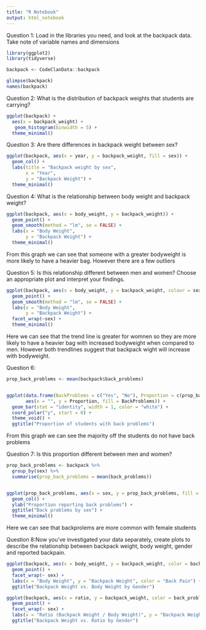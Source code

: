 ```yaml
---
title: "R Notebook"
output: html_notebook
---
```


Question 1: Load in the libraries you need, and look at the backpack data. Take note of variable names and dimensions

```r
library(ggplot2)
library(tidyverse)
```


```r
backpack <- CodeClanData::backpack

glimpse(backpack)
names(backpack)
```

Question 2: What is the distribution of backpack weights that students are carrying?
```r
ggplot(backpack) +
  aes(x = backpack_weight) + 
   geom_histogram(binwidth = 5) +
  theme_minimal()
```

Question 3: Are there differences in backpack weight between sex?
```r
ggplot(backpack, aes(x = year, y = backpack_weight, fill = sex)) +
  geom_col() +
  labs(title = "Backpack weight by sex",
       x = "Year",
       y = "Backpack Weight") +
  theme_minimal()
```
Question 4: What is the relationship between body weight and backpack weight?
```r
ggplot(backpack, aes(x = body_weight, y = backpack_weight)) +
  geom_point() +
  geom_smooth(method = "lm", se = FALSE) +
  labs(x = "Body Weight",
       y = "Backpack Weight") +
  theme_minimal()

```
From this graph we can see that someone with a greater bodyweight is more likely to have a heavier bag. However there are a few outliers 

Question 5: Is this relationship different between men and women? Choose an appropriate plot and interpret your findings.
```r
ggplot(backpack, aes(x = body_weight, y = backpack_weight, colour = sex)) +
  geom_point() +
  geom_smooth(method = "lm", se = FALSE) +
  labs(x = "Body Weight",
       y = "Backpack Weight") +
  facet_wrap(~sex) +
  theme_minimal()
```
Here we can see that the trend line is greater for womnen so they are more likely to have a heavier bag with increased bodyweight when compared to men. 
However both trendlines suggest that backpack wight will increase with bodyweight.

Question 6: 
```r
prop_back_problems <- mean(backpack$back_problems)


ggplot(data.frame(BackProblems = c("Yes", "No"), Proportion = c(prop_back_problems, 1 - prop_back_problems)),
       aes(x = "", y = Proportion, fill = BackProblems)) +
  geom_bar(stat = "identity", width = 1, color = "white") +
  coord_polar("y", start = 0) +
  theme_void() +
  ggtitle("Proportion of students with back problems")
```
From this graph we can see the majority off the students do not have back problems

Question 7: Is this proportion different between men and women?
```r

prop_back_problems <- backpack %>%
  group_by(sex) %>%
  summarise(prop_back_problems = mean(back_problems))


ggplot(prop_back_problems, aes(x = sex, y = prop_back_problems, fill = sex)) +
  geom_col() +
  ylab("Proportion reporting back problems") +
  ggtitle("Back problems by sex") +
  theme_minimal()
```
Here we can see that backprolems are more common with female students

Question 8:Now you’ve investigated your data separately, create plots to describe the relationship between backpack weight, body weight, gender and reported backpain.
```r

ggplot(backpack, aes(x = body_weight, y = backpack_weight, color = back_problems)) +
  geom_point() +
  facet_wrap(~ sex) +
  labs(x = "Body Weight", y = "Backpack Weight", color = "Back Pain") +
  ggtitle("Backpack Weight vs. Body Weight by Gender")
```
```r

ggplot(backpack, aes(x = ratio, y = backpack_weight, color = back_problems)) +
  geom_point() +
  facet_wrap(~ sex) +
  labs(x = "Ratio (Backpack Weight / Body Weight)", y = "Backpack Weight", color = "Back Pain") +
  ggtitle("Backpack Weight vs. Ratio by Gender")
```


